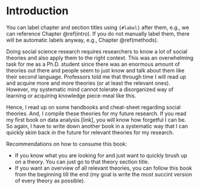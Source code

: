 # Introduction {#intro}

You can label chapter and section titles using `{#label}` after them, e.g., we can reference Chapter \@ref(intro). If you do not manually label them, there will be automatic labels anyway, e.g., Chapter \@ref(methods).

Doing social science research requires researchers to know a lot of social theories and also apply them to the right context. This was an overwhelming task for me as a Ph.D. student since there was an enormous amount of theories out there and people seem to just know and talk about them like their second language. Professors told me that through time I will read up and acquire more and more theories (or at least the relevant ones). However, my systematic mind cannot tolerate a disorganized way of learning or acquiring knowledge piece-meal like this.  

Hence, I read up on some handbooks and cheat-sheet regarding social theories. And, I compile these theories for my future research. If you read my first book on data analysis [link], you will know how forgetful I can be. So again, I have to write down another book in a systematic way that I can quickly skim back in the future for relevant theories for my research.  

Recommendations on how to consume this book:  

 * If you know what you are looking for and just want to quickly brush up on a theory. You can just go to that theory section title.  
 * If you want an overview of all relevant theories, you can follow this book from the beginning till the end (my goal is write the most succint version of every theory as possible). 
 
 
